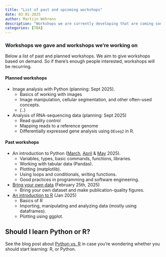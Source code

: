 ```yaml
---
title: "List of past and upcoming workshops"
date: 03-01-2025
author: Martijn Wehrens
description: "Workshops we are currently developing that are coming soon."
categories: [TBA]
---
```


### Workshops we gave and workshops we're working on

Below a list of past and planned workshops. We aim to give workshops based on demand. So if there's enough people interested, workshops will be recurring.

#### Planned workshops

- Image analysis with Python (planning: Sept 2025).
    - Basics of working with images
    - Image manipulation, cellular segmentation, and other often-used concepts.
    - (..)
- Analysis of RNA-sequencing data (planning: Sept 2025)
    - Read quality control
    - Mapping reads to a reference genome
    - Differentially expressed gene analysis using `DEseq2` in R.

#### Past workshops

- An introduction to Python ([March](2025-introduction-python.qmd), [April](2025-introduction-python-2.qmd) & [May](2025-introduction-python-3.qmd) 2025). 
    - Variables, types, basic commands, functions, libraries.
    - Working with tabular data (Pandas).
    - Plotting (matplotlib).
    - Using loops and conditionals, writing functions.
    - Good practices in programming and software engineering.
- [Bring your own data](2025-BYOD-1.html) (February 25th, 2025)
    - Bring your own dataset and make publication-quality figures.
- [An introduction to R](2025-introduction-R.qmd) (Jan 2025)
    - Basics of R
    - Importing, manipulating and analyzing data (mostly using dataframes). 
    - Plotting using ggplot.

## Should I learn Python or R?

See the blog post about [Python vs. R](../posts/python-or-R.qmd) in case you're wondering whether you should start learning: R, or Python.

<!--
## Timing, pilot

We're currently working on the [Introduction to R](2025-introduction-R.qmd) workshop. This will be the first (pilot) workshop we'll be organizing, and it will give us better estimates of how long it takes to develop the course and prepare for the workshop. After this, we'll start planning more workshops. We aim to offer more workshops ±4-6 weeks after the one in Jan 2025, but this is a rough estimate.
-->